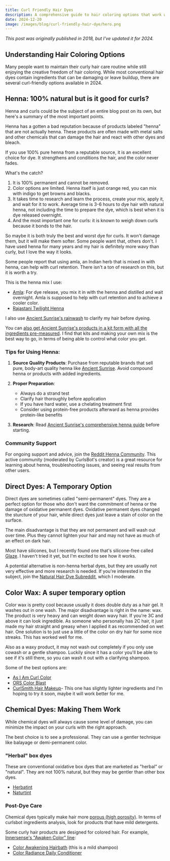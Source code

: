 ```yaml
---
title: Curl Friendly Hair Dyes
description: A comprehensive guide to hair coloring options that work well with curly hair care routines, including natural and chemical alternatives.
date: 2024-12-20
image: /images/blog/curl-friendly-hair-dye/hero.png
---
```


_This post was originally published in 2018, but I've updated it for 2024._

## Understanding Hair Coloring Options

Many people want to maintain their curly hair care routine while still enjoying the creative freedom of hair coloring. While most conventional hair dyes contain ingredients that can be damaging or leave buildup, there are several curl-friendly options available in 2024.

## Henna: 100% natural but is it good for curls?

Henna and curls could be the subject of an entire blog post on its own, but here's a summary of the most important points.

Henna has a gotten a bad reputation because of products labeled "henna" that are not actually henna. These products are often made with metal salts and other chemicals that can damage the hair and react with other dyes and bleach.

If you use 100% pure henna from a reputable source, it is an excellent choice for dye. It strengthens and conditions the hair, and the color never fades.

What's the catch?

1. It is 100% permanent and cannot be removed.
2. Color options are limited. Henna itself is just orange red, you can mix with indigo to get browns and blacks.
3. It takes time to research and learn the process, create your mix, apply it, and wait for it to work. Average time is 3-6 hours to dye hair with natural henna, not including the time to prepare the dye, which is best when it is dye released overnight.
4. And the most important one for curls: it is known to weigh down curls because it bonds to the hair.

So maybe it is both truly the best and worst dye for curls. It won't damage them, but it will make them softer. Some people want that, others don't. I have used henna for many years and my hair is definitely more wavy than curly, but I love the way it looks.

Some people report that using amla, an Indian herb that is mixed in with henna, can help with curl retention. There isn't a ton of research on this, but it is worth a try.

This is the henna mix I use:

- [Amla](https://amzn.to/3PbXEwQ): For dye release, you mix it in with the henna and distilled and wait overnight. Amla is supposed to help with curl retention and to achieve a cooler color.
- [Rajastani Twilight Henna](https://amzn.to/49WcfGA)

I also use [Ancient Sunrise's rainwash](https://amzn.to/3P8Tnus) to clarify my hair before dyeing.

You can [also get Ancient Sunrise's products in a kit form with all the ingredients pre-measured](https://amzn.to/49WcfGA). I find that kits and making your own mix is the best way to go, in terms of being able to control what color you get.

### Tips for Using Henna:

1. **Source Quality Products**: Purchase from reputable brands that sell pure, body-art quality henna like [Ancient Sunrise](https://amzn.to/3VOhz8Q). Avoid compound henna or products with added ingredients.

2. **Proper Preparation**:

   - Always do a strand test
   - Clarify hair thoroughly before application
   - If you have hard water, use a chelating treatment first
   - Consider using protein-free products afterward as henna provides protein-like benefits

3. **Research**: Read [Ancient Sunrise's comprehensive henna guide](https://www.ancientsunrise.blog/henna-hair-book/) before starting.

### Community Support

For ongoing support and advice, join the [Reddit Henna Community](https://www.reddit.com/r/henna/). This active community (moderated by CurlsBot's creator) is a great resource for learning about henna, troubleshooting issues, and seeing real results from other users.

## Direct Dyes: A Temporary Option

<BlogImage
  src="/images/blog/curl-friendly-hair-dye/glaze.jpg"
  alt="Glaze"
  caption="Glaze, a temporary silicone-free dye"
  href="https://amzn.to/3BAuhS2"
  float="right"
/>


Direct dyes are sometimes called "semi-permanent" dyes. They are a perfect option for those who don't want the commitment of henna or the damage of oxidative permanent dyes. Oxidative permanent dyes changed the sturcture of your hair, while direct dyes just leave a stain of color on the surface.

The main disadvantage is that they are not permanent and will wash out over time. Plus they cannot lighten your hair and may not have as much of an effect on dark hair.

Most have silicones, but I recently found one that's silicone-free called [Glaze](https://amzn.to/3BAuhS2). I haven't tried it yet, but I'm excited to see how it works.


A potential alternative is non-henna herbal dyes, but they are usually not very effective and more research is needed. If you're interested in the subject, join the [Natural Hair Dye Subreddit](https://www.reddit.com/r/naturalhairdye/), which I moderate.

## Color Wax: A super temporary option

Color wax is pretty cool because usually it does double duty as a hair gel. It washes out in one wash. The major disadvantage is right in the name: wax. The product is very heavy and can weight down wavy hair. If you're 3C and above it can look ingredible. As someone who personally has 2C hair, it just made my hair straight and greasy when I applied it as recommended on wet hair. One solution is to just use a little of the color on dry hair for some nice streaks. This has worked well for me.

Also as a waxy product, it may not wash out completely if you only use cowash or a gentle shampoo. Luckily since it has a color you'll be able to see if it's still there, so you can wash it out with a clarifying shampoo.

Some of the best options are:

- [As I Am Curl Color](https://amzn.to/3PnS4I0)
- [ORS Color Blast](https://amzn.to/406qFiB)
- [CurlSmith Hair Makeup](https://amzn.to/3ZXkeOM)- This one has slightly lighter ingredients and I'm hoping to try it soon, maybe it will work better for me.

## Chemical Dyes: Making Them Work

While chemical dyes will always cause some level of damage, you can minimize the impact on your curls with the right approach.

The best choice is to see a professional. They can use a gentler technique like balayage or demi-permanent color.

### "Herbal" box dyes

These are conventional oxidative box dyes that are marketed as "herbal" or "natural". They are not 100% natural, but they may be gentler than other box dyes.

- [Herbatint](http://amzn.to/2CqupQc)
- [Naturtint](http://amzn.to/2CVSXla)

### Post-Dye Care

Chemical dyes typically make hair more [porous (high porosity)](/porosity/high-porosity). In terms of curlsbot ingredients analysis, look for products that have mild detergents.

Some curly hair products are designed for colored hair. For example, [Innersense's "Awaken Color" line](https://amzn.to/4fxCMep):

- [Color Awakening Hairbath](https://amzn.to/4iG1fRH) (this is a mild shampoo)
- [Color Radiance Daily Conditioner](https://amzn.to/4iKAWtv)
